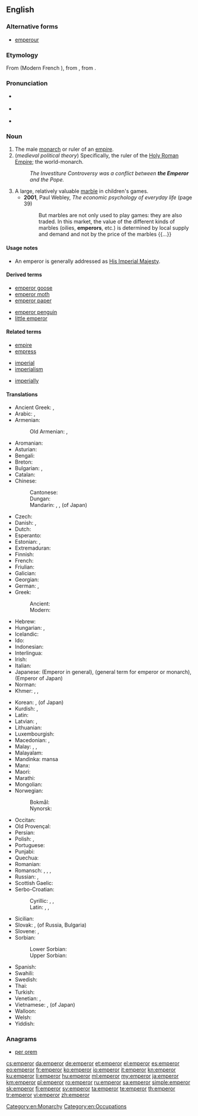 ==English==

===Alternative forms===
* [[emperour]] {{qualifier|obsolete}}

===Etymology===
From {{etyl|fro|en}} {{term|empereor|lang=fro}} (Modern French {{term|empereur|lang=fr}}), from {{etyl|la|en}} {{term|imperator||emperor; commander|lang=la}}, from {{term|imperare|| to command|lang=la}}.

===Pronunciation===
* {{a|RP}} {{IPA|/ˈɛmpəɹə/|lang=en}}
* {{a|GenAm}} {{IPA|/ˈɛmpəɹɚ/|lang=en}}
* {{audio|En-us-emperor.ogg|Audio (US)|lang=en}}

===Noun===
{{en-noun}}

# The male [[monarch]] or ruler of an [[empire]].
# (''medieval political theory'') Specifically, the ruler of the [[Holy Roman Empire]]; the world-monarch.
#: ''The Investiture Controversy was a conflict between '''the Emperor''' and the Pope.''
# A large, relatively valuable [[marble]] in children's games.
#* '''2001''', Paul Webley, ''The economic psychology of everyday life'' (page 39)
#*: But marbles are not only used to play games: they are also traded. In this market, the value of the different kinds of marbles (oilies, '''emperors''', etc.) is determined by local supply and demand and not by the price of the marbles {{...}}

====Usage notes====
* An emperor is generally addressed as [[His Imperial Majesty]].

====Derived terms====
{{rel-top|Terms derived from ''emperor''}}
* [[emperor goose]]
* [[emperor moth]]
* [[emperor paper]]
{{rel-mid}}
* [[emperor penguin]]
* [[little emperor]]
{{rel-bottom}}

====Related terms====
{{rel-top3|Terms etymologically related to ''emperor''}}
* [[empire]]
* [[empress]]
{{rel-mid3}}
* [[imperial]]
* [[imperialism]]
{{rel-mid3}}
* [[imperially]]
{{rel-bottom}}

====Translations====
{{trans-top|ruler of an empire}}
* Ancient Greek: {{t|grc|καῖσαρ|m|sc=polytonic}}, {{t|grc|αὐτάναξ|m|sc=polytonic}}
* Arabic: {{t|ar|قيصر|m|tr=qaySar}}, {{t|ar|إمبراطور|m|tr='imbraaTuur}}
* Armenian: {{t|hy|կայսր|tr=kaysr}}
*: Old Armenian: {{t|xcl|կայսր|tr=kaysr|sc=Armn}}, {{t|xcl|կեսար|tr=kesar|sc=Armn}}
* Aromanian: {{t|rup|ampirat|m}}
* Asturian: {{t|ast|emperador|m}}
* Bengali: {{t|bn|সম্রাট|sc=Beng}}
* Breton: {{t|br|impalaer}}
* Bulgarian: {{t+|bg|цар|m}}, {{t+|bg|император|m}}
* Catalan: {{t+|ca|emperador|m}}
* Chinese:
*: Cantonese: {{t|yue|皇帝|tr=wong4 dai3}}
*: Dungan: {{t|dng|хуанди|tr=huandi|sc=Cyrl}}
*: Mandarin: {{t+|cmn|皇帝|tr=huángdì|sc=Hani}}, {{t+|cmn|帝王|tr=dìwáng|sc=Hani}}, {{t+|cmn|天皇|tr=tiānhuáng|sc=Hani}} (of Japan)
* Czech: {{t+|cs|císař|m}}
* Danish: {{t+|da|kejser}}, {{t|da|Keiseren}}
* Dutch: {{t+|nl|keizer|m}}
* Esperanto: {{t|eo|imperiestro}}
* Estonian: {{t+|et|keiser}}, {{t|et|imperaator}}
* Extremaduran: {{t|ext|emperaol|m}}
* Finnish: {{t+|fi|keisari}}
* French: {{t+|fr|empereur|m}}
* Friulian: {{t|fur|imperadôr|m}}
* Galician: {{t|gl|emperador|m}}
* Georgian: {{t|ka|იმპერატორი|sc=Geor}}
* German: {{t+|de|Kaiser|m}}, {{t|de|Imperator|m}}
* Greek:
*: Ancient: {{t|grc|αὐτοκράτωρ|m|sc=polytonic}}
*: Modern: {{t+|el|αυτοκράτορας|m}}
* Hebrew: {{t+|he|קיסר}}
* Hungarian: {{t+|hu|császár}}, {{t+|hu|cár}}
* Icelandic: {{t+|is|keisari|m}}
* Ido: {{t+|io|cezaro}}
* Indonesian: {{t+|id|kaisar}}
* Interlingua: {{t|ia|imperator}}
* Irish: {{t|ga|impire|m}}
* Italian: {{t+|it|imperatore|m}}
* Japanese: {{t+|ja|皇帝|tr=kōtei}} (Emperor in general), {{t+|ja|帝王|tr=teiō}} (general term for emperor or monarch), {{t+|ja|天皇|tr=tennō}} (Emperor of Japan)
* Norman: {{t|nrf|empéreu|m}}
* Khmer: {{t+|km|អធិរាជ|sc=Khmr|tr=atʰiriech}}, {{t|km|ព្រះចៅអធិរាជ|sc=Khmr|tr=preah chav atʰiriech}}, {{t|km|រាជាធិរាជ|sc=Khmr|tr=riechie tʰiriech}}
{{trans-mid}}
* Korean: {{t+|ko|황제|tr=hwangje}}, {{t+|ko|천황|tr=cheonhwang}} (of Japan)
* Kurdish: {{t+|ku|emperator|sc=ku-Arab}}, {{t+|ku|qeyser|sc=ku-Arab}}
* Latin: {{t+|la|imperator|m}}
* Latvian: {{t|lv|imperators|m}}, {{t|lv|ķeizars}}
* Lithuanian: {{t|lt|imperatorius|m}}
* Luxembourgish: {{t|lb|Keeser}}
* Macedonian: {{t|mk|цар|m|tr=car}}, {{t|mk|император|m|tr=imperátor}}
* Malay: {{t|ms|kaisar}}, {{t|ms|maharaja}}, {{t|ms|khakan}}
* Malayalam: {{t|ml|സാമ്രാട്ട്|tr=saamraattu}}
* Mandinka: mansa
* Manx: {{t|gv|ard-ree|m}}
* Maori: {{t|mi|emepara}}
* Marathi: {{t|mr|सम्राट|m|tr=samrāṭ|sc=Deva}}
* Mongolian: {{t|mn|эзэн хаан|sc=Cyrl}}
* Norwegian: 
*: Bokmål: {{t+|nb|keiser|m}}
*: Nynorsk: {{t|nn|keisar|m}}
* Occitan: {{t+|oc|emperador|m}}
* Old Provençal: {{t|pro|emperador}}
* Persian: {{t+|fa|امپراطور|tr=emperâtor|sc=fa-Arab}}
* Polish: {{t+|pl|imperator|m}}, {{t+|pl|cesarz|m}}
* Portuguese: {{t+|pt|imperador|m}}
* Punjabi: {{t|pa|ਸਮਰਾਟ|tr=samrāṭ|sc=Guru}}
* Quechua: {{t|qu|qhapaq}}
* Romanian: {{t+|ro|împărat|m}}
* Romansch: {{t|rm|imperatur|m}}, {{t|rm|imperataur|m}}, {{t|rm|imperatour|m}}, {{t|rm|caiser|m}}
* Russian: {{t+|ru|император|m|tr=imperátor}}, {{qualifier|czar}} {{t+|ru|царь|m|tr=car’}}
* Scottish Gaelic: {{t|gd|ìmpire}}
* Serbo-Croatian:
*: Cyrillic: {{t|sh|ца̏р|m}}, {{t|sh|импѐра̄тор|m}}, {{t|sh|це̏са̄р|m}}
*: Latin: {{t+|sh|cȁr|m}}, {{t+|sh|impèrātor|m}}, {{t+|sh|cȅsār|m}}
* Sicilian: {{t|scn|mpiraturi}}
* Slovak: {{t+|sk|cisár|m}}, {{t+|sk|cár|m}} (of Russia, Bulgaria)
* Slovene: {{t|sl|cêsar|m}}, {{t|sl|imperátor|m}}
* Sorbian:
*: Lower Sorbian: {{t|dsb|kejžor|m}}
*: Upper Sorbian: {{t|hsb|kejžor|m}}
* Spanish: {{t+|es|emperador|m}}
* Swahili: {{t|sw|kaisari}}
* Swedish: {{t+|sv|kejsare}}
* Thai: {{t|th|จักรพรรดิ|tr=càkkraphát}}
* Turkish: {{t+|tr|imparator}}
* Venetian: {{t|vec|inperadore}}, {{t|vec|inperador}}
* Vietnamese: {{t+|vi|hoàng đế}}, {{t|vi|thiên hoàng}} (of Japan)
* Walloon: {{t+|wa|impreur|m}}
* Welsh: {{t|cy|ymerawdwr}}
* Yiddish: {{t|yi|קײסער|m|tr=keyser|sc=Hebr}}
{{trans-bottom}}

===Anagrams===
* [[per orem#English|per orem]]

[[Category:en:Monarchy]]
[[Category:en:Occupations]]

[[cs:emperor]]
[[da:emperor]]
[[de:emperor]]
[[et:emperor]]
[[el:emperor]]
[[es:emperor]]
[[eo:emperor]]
[[fr:emperor]]
[[ko:emperor]]
[[io:emperor]]
[[it:emperor]]
[[kn:emperor]]
[[ku:emperor]]
[[li:emperor]]
[[hu:emperor]]
[[ml:emperor]]
[[my:emperor]]
[[ja:emperor]]
[[km:emperor]]
[[pl:emperor]]
[[ro:emperor]]
[[ru:emperor]]
[[sa:emperor]]
[[simple:emperor]]
[[sk:emperor]]
[[fi:emperor]]
[[sv:emperor]]
[[ta:emperor]]
[[te:emperor]]
[[th:emperor]]
[[tr:emperor]]
[[vi:emperor]]
[[zh:emperor]]